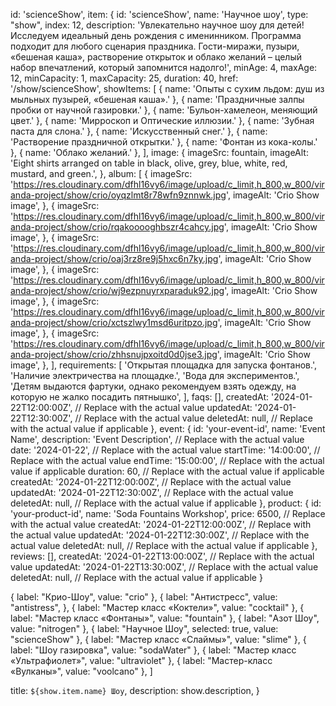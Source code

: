   id: 'scienceShow',
  item: {
    id: 'scienceShow',
    name: 'Научное шоу',
    type: "show",
    index: 12,
    description:
      'Увлекательно научное шоу для детей! Исследуем идеальный день рождения с именинником. Программа подходит для любого сценария праздника. Гости-миражи, пузыри, «бешеная каша», растворение открыток и облако желаний – целый набор впечатлений, который запомнится надолго!',
    minAge: 4,
    maxAge: 12,
    minCapacity: 1,
    maxCapacity: 25,
    duration: 40,
    href: '/show/scienceShow',
    showItems: [
      { name: 'Опыты с сухим льдом: душ из мыльных пузырей, «бешеная каша».' },
      { name: 'Праздничные залпы пробки от научной газировки.' },
      { name: 'Бульон-хамелеон, меняющий цвет.' },
      { name: 'Мирроскоп и Оптические иллюзии.' },
      { name: 'Зубная паста для слона.' },
      { name: 'Искусственный снег.' },
      { name: 'Растворение праздничной открытки.' },
      { name: 'Фонтан из кока-колы.' },
      { name: 'Облако желаний.' },
    ],
    image: {
      imageSrc: fountain,
      imageAlt:
        'Eight shirts arranged on table in black, olive, grey, blue, white, red, mustard, and green.',
    },
    album: [
      {
        imageSrc:
          'https://res.cloudinary.com/dfhl16vy6/image/upload/c_limit,h_800,w_800/viranda-project/show/crio/oyqzlmt8r78wfn9znnwk.jpg',
        imageAlt: 'Crio Show image',
      },
      {
        imageSrc:
          'https://res.cloudinary.com/dfhl16vy6/image/upload/c_limit,h_800,w_800/viranda-project/show/crio/rqakooooghbszr4cahcy.jpg',
        imageAlt: 'Crio Show image',
      },
      {
        imageSrc:
          'https://res.cloudinary.com/dfhl16vy6/image/upload/c_limit,h_800,w_800/viranda-project/show/crio/oaj3rz8re9j5hxc6n7ky.jpg',
        imageAlt: 'Crio Show image',
      },
      {
        imageSrc:
          'https://res.cloudinary.com/dfhl16vy6/image/upload/c_limit,h_800,w_800/viranda-project/show/crio/wj9ezpnuyrxparaduk92.jpg',
        imageAlt: 'Crio Show image',
      },
      {
        imageSrc:
          'https://res.cloudinary.com/dfhl16vy6/image/upload/c_limit,h_800,w_800/viranda-project/show/crio/xctszlwy1msd6uritpzo.jpg',
        imageAlt: 'Crio Show image',
      },
      {
        imageSrc:
          'https://res.cloudinary.com/dfhl16vy6/image/upload/c_limit,h_800,w_800/viranda-project/show/crio/zhhsnujpxoitd0d0jse3.jpg',
        imageAlt: 'Crio Show image',
      },
    ],
    requirements: [
      'Открытая площадка для запуска фонтанов.',
      'Наличие электричества на площадке.',
      'Вода для экспериментов.',
      'Детям выдаются фартуки, однако рекомендуем взять одежду, на которую не жалко посадить пятнышко',
    ],
    faqs: [],
    createdAt: '2024-01-22T12:00:00Z', // Replace with the actual value
    updatedAt: '2024-01-22T12:30:00Z', // Replace with the actual value
    deletedAt: null, // Replace with the actual value if applicable
  },
  event: {
    id: 'your-event-id',
    name: 'Event Name',
    description: 'Event Description', // Replace with the actual value
    date: '2024-01-22', // Replace with the actual value
    startTime: '14:00:00', // Replace with the actual value
    endTime: '15:00:00', // Replace with the actual value if applicable
    duration: 60, // Replace with the actual value if applicable
    createdAt: '2024-01-22T12:00:00Z', // Replace with the actual value
    updatedAt: '2024-01-22T12:30:00Z', // Replace with the actual value
    deletedAt: null, // Replace with the actual value if applicable
  },
  product: {
    id: 'your-product-id',
    name: 'Soda Fountains Workshop',
    price: 6500, // Replace with the actual value
    createdAt: '2024-01-22T12:00:00Z', // Replace with the actual value
    updatedAt: '2024-01-22T12:30:00Z', // Replace with the actual value
    deletedAt: null, // Replace with the actual value if applicable
  },
  reviews: [],
  createdAt: '2024-01-22T13:00:00Z', // Replace with the actual value
  updatedAt: '2024-01-22T13:30:00Z', // Replace with the actual value
  deletedAt: null, // Replace with the actual value if applicable
}


  {
    label: "Крио-Шоу",
    value: "crio"
  },
  {
    label: "Антистресс",
    value: "antistress",
  },
  {
    label: "Мастер класс «Коктели»",
    value: "cocktail"
  },
  {
    label: "Мастер класс «Фонтаны»",
    value: "fountain"
  },
  {
    label: "Азот Шоу",
    value: "nitrogen"
  },
  {
    label: "Научное Шоу",
    selected: true,
    value: "scienceShow"
  },
  {
    label: "Мастер класс «Слаймы»",
    value: "slime"
  },
  {
    label: "Шоу газировка",
    value: "sodaWater"
  },
  {
    label: "Мастер класс «Ультрафиолет»",
    value: "ultraviolet"
  },
  {
    label: "Мастер-класс «Вулканы»",
    value: "voolcano"
  },
]

  title: `${show.item.name} Шоу`,
  description: show.description,
}

<Show show={show} orderOptions={orderOptions}/>
